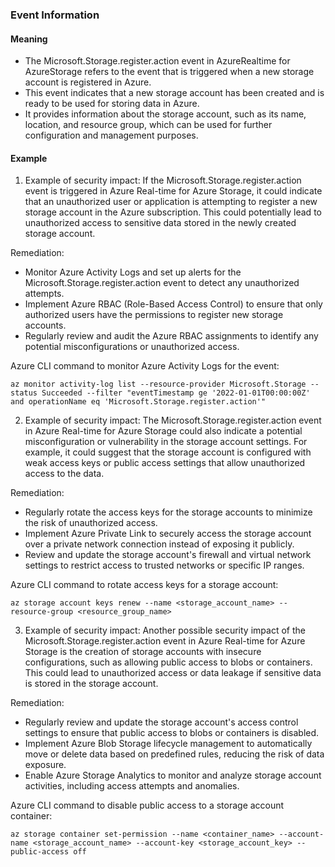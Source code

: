 
### Event Information

#### Meaning

- The Microsoft.Storage.register.action event in AzureRealtime for AzureStorage refers to the event that is triggered when a new storage account is registered in Azure.
- This event indicates that a new storage account has been created and is ready to be used for storing data in Azure.
- It provides information about the storage account, such as its name, location, and resource group, which can be used for further configuration and management purposes.

#### Example

1. Example of security impact: If the Microsoft.Storage.register.action event is triggered in Azure Real-time for Azure Storage, it could indicate that an unauthorized user or application is attempting to register a new storage account in the Azure subscription. This could potentially lead to unauthorized access to sensitive data stored in the newly created storage account.

Remediation:
- Monitor Azure Activity Logs and set up alerts for the Microsoft.Storage.register.action event to detect any unauthorized attempts.
- Implement Azure RBAC (Role-Based Access Control) to ensure that only authorized users have the permissions to register new storage accounts.
- Regularly review and audit the Azure RBAC assignments to identify any potential misconfigurations or unauthorized access.

Azure CLI command to monitor Azure Activity Logs for the event:
```
az monitor activity-log list --resource-provider Microsoft.Storage --status Succeeded --filter "eventTimestamp ge '2022-01-01T00:00:00Z' and operationName eq 'Microsoft.Storage.register.action'"
```

2. Example of security impact: The Microsoft.Storage.register.action event in Azure Real-time for Azure Storage could also indicate a potential misconfiguration or vulnerability in the storage account settings. For example, it could suggest that the storage account is configured with weak access keys or public access settings that allow unauthorized access to the data.

Remediation:
- Regularly rotate the access keys for the storage accounts to minimize the risk of unauthorized access. 
- Implement Azure Private Link to securely access the storage account over a private network connection instead of exposing it publicly.
- Review and update the storage account's firewall and virtual network settings to restrict access to trusted networks or specific IP ranges.

Azure CLI command to rotate access keys for a storage account:
```
az storage account keys renew --name <storage_account_name> --resource-group <resource_group_name>
```

3. Example of security impact: Another possible security impact of the Microsoft.Storage.register.action event in Azure Real-time for Azure Storage is the creation of storage accounts with insecure configurations, such as allowing public access to blobs or containers. This could lead to unauthorized access or data leakage if sensitive data is stored in the storage account.

Remediation:
- Regularly review and update the storage account's access control settings to ensure that public access to blobs or containers is disabled.
- Implement Azure Blob Storage lifecycle management to automatically move or delete data based on predefined rules, reducing the risk of data exposure.
- Enable Azure Storage Analytics to monitor and analyze storage account activities, including access attempts and anomalies.

Azure CLI command to disable public access to a storage account container:
```
az storage container set-permission --name <container_name> --account-name <storage_account_name> --account-key <storage_account_key> --public-access off
```

